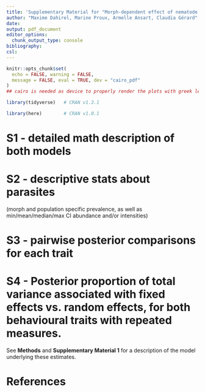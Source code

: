 ```yaml
---
title: 'Supplementary Material for "Morph-dependent effect of nematode infection on host movement in the land snail *Cepaea nemoralis* (Mollusca, Gastropoda)"'
author: "Maxime Dahirel, Marine Proux, Armelle Ansart, Claudia Gérard"
date:
output: pdf_document
editor_options:
  chunk_output_type: console
bibliography: 
csl: 
---
```


```r
knitr::opts_chunk$set(
  echo = FALSE, warning = FALSE,
  message = FALSE, eval = TRUE, dev = "cairo_pdf"
)
## cairo is needed as device to properly render the plots with greek letters in pdf
```

```r

library(tidyverse)   # CRAN v1.3.1

library(here)        # CRAN v1.0.1
```

# S1 - detailed math description of both models

# S2 - descriptive stats about parasites 

(morph and population specific prevalence, as well as min/mean/median/max CI abundance and/or intensities)


# S3 - pairwise posterior comparisons for each trait

# S4 -  Posterior proportion of total variance associated with fixed effects vs. random effects, for both behavioural traits with repeated measures. 

See **Methods** and **Supplementary Material 1** for a description of the model underlying these estimates.


# References
